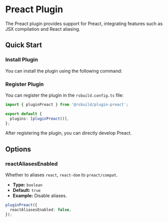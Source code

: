 # Preact Plugin

The Preact plugin provides support for Preact, integrating features such as JSX compilation and React aliasing.

## Quick Start

### Install Plugin

You can install the plugin using the following command:


<PackageManagerTabs command="add @rsbuild/plugin-preact -D" />

### Register Plugin

You can register the plugin in the `rsbuild.config.ts` file:

```ts title="rsbuild.config.ts"
import { pluginPreact } from '@rsbuild/plugin-preact';

export default {
  plugins: [pluginPreact()],
};
```

After registering the plugin, you can directly develop Preact.

## Options

### reactAliasesEnabled

Whether to aliases `react`, `react-dom` to `preact/compat`.

- **Type:** `boolean`
- **Default:** `true`
- **Example:** Disable aliases.

```ts
pluginPreact({
  reactAliasesEnabled: false,
});
```
